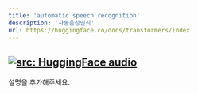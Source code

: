 ```yaml
---
title: 'automatic speech recognition'
description: '자동음성인식'
url: https://huggingface.co/docs/transformers/index
---
```

<a href="https://huggingface.co/learn/audio-course/chapter0/introduction" target="_blank"><img   loading="lazy" alt="src: HuggingFace audio" src="https://img.shields.io/badge/문서-Huggingface_Transformer-blue" ></a>
---
설명을 추가해주세요.
